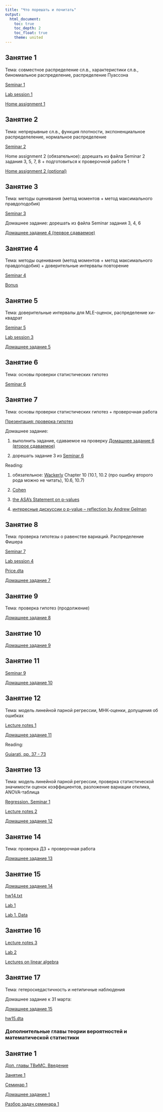 ```yaml
---
title: "Что порешать и почитать"
output: 
  html_document:
    toc: true
    toc_depth: 2
    toc_float: true
    theme: united
---
```


## Занятие 1

Тема: совместное распределение сл.в., характеристики сл.в., биномиальное распределение, распределение Пуассона
 
<a href="seminar1.pdf" title=>Seminar 1</a> 

<a href="lab1.R" title=>Lab session 1</a> 

<a href="hw1.pdf" title=>Home assignment 1</a> 
 
## Занятие 2
 
Тема: непрерывные сл.в., функция плотности, экспоненциальное распределеление, нормальное распределение 
 
<a href="seminar2.pdf" title=>Seminar 2</a>  

Home assignment 2 (обязательное): дорешать из файла Seminar 2 задания 3, 5, 7, 8 + подготовиться к проверочной работе 1 <i class="fa fa-exclamation-circle fa-2x"></i> 

<a href="hw2_optional.pdf" title=>Home assignment 2 (optional) </a> 
 
## Занятие 3

Тема: методы оценивания (метод моментов + метод максимального правдоподобия)

<a href="tvims2_seminar3.pdf" title=>Seminar 3</a> 

Домашнее задание: дорешать из файла Seminar задания 3, 4, 6

<a href="tvims2_hw4.pdf" title=>Домашнее задание 4 (первое сдаваемое)</a>

## Занятие 4

Тема: методы оценивания (метод моментов + метод максимального правдоподобия) + доверительные интервалы повторение

<a href="tvims2_seminar4.pdf" title=>Seminar 4</a> 

<a href="tvims2_hw_bonus.pdf" title=>Bonus</a> 

## Занятие 5

Тема: доверительные интервалы для MLE-оценок, распределение хи-квадрат

<a href="tvims2_sem5.pdf" title=>Seminar 5</a> 

<a href="tvims2_lab3.R" title=>Lab session 3</a> 

<a href="tvims2_hw5.pdf" title=>Домашнее задание 5</a> 

## Занятие 6

Тема: основы проверки статистических гипотез 

<a href="tvims2_seminar6.pdf" title=>Seminar 6</a> 

## Занятие 7 

Тема: основы проверки статистических гипотез + проверочная работа 

<a href="tvims2_hypothesis_testing.pdf" title=>Презентация: проверка гипотез</a> 

Домашнее задание: 

1) выполнить задание, сдаваемое на проверку <a href="https://www.dropbox.com/sh/xt97x9qn66uvx10/AADLVJ5O3So7dc0wIPRt-1Mca?dl=0" title=>Домашнее задание 6 (второе сдаваемое)</a>

2) дорешать задание 3 из <a href="tvims2_seminar6.pdf" title=>Seminar 6</a> 

Reading:

1) обязательное: <a href="https://yadi.sk/i/2d6t-bJK1Rjo2Q" title=>Wackerly</a> Chapter 10 (10.1, 10.2 (про ошибку второго рода можно не читать), 10.6, 10.7)

2) <a href="Cohen_1994.pdf" title=>Cohen</a> 

3) <a href="the ASA's Statement on p-values.pdf" title=>the ASA's Statement on p-values</a>

4) <a href="https://statmodeling.stat.columbia.edu/?s=p-value" title=>интересные дискуссии о p-value -- reflection by Andrew Gelman</a>

## Занятие 8 

Тема: проверка гипотезы о равенстве вариаций. Распределение Фишера

<a href="tvims2_sem7.pdf" title=>Seminar 7</a>

<a href="tvims2_lab_4.R" title=>Lab session 4</a>

<a href="price.dta" title=>Price.dta</a>

<a href="tvims2_hw_7.pdf" title=>Домашнее задание 7</a>

## Занятие 9 

Тема: проверка гипотез (продолжение)

<a href="tvims2_hw8.pdf" title=>Домашнее задание 8</a>

## Занятие 10

<a href="tvims2_hw9.pdf" title=>Домашнее задание 9</a>

## Занятие 11

<a href="tvims2_seminar9.pdf" title=>Seminar 9</a>

<a href="tvims_hw10.pdf" title=>Домашнее задание 10</a>

## Занятие 12 

Тема: модель линейной парной регрессии, МНК-оценки, допущения об ошибках

<a href="tvims2_lecture1.pdf" title=>Lecture notes 1</a>

<a href="tvims2_hw11.pdf" title=>Домашнее задание 11</a>

Reading: 

<a href="Gujarati.pdf" title=>Gujarati, pp. 37 - 73</a>

## Занятие 13 

Тема: модель линейной парной регрессии, проверка статистической значимости оценок коэффициентов, разложение вариации отклика, ANOVA-таблица

<a href="tvims2_seminar1_regression.pdf" title=>Regression. Seminar 1</a>

<a href="tvims2_lecture2.pdf" title=>Lecture notes 2</a>

<a href="tvims2_hw12-2.pdf" title=>Домашнее задание 12</a>

## Занятие 14

Тема: проверка ДЗ + проверочная работа

<a href="tvims2_hw13.pdf" title=>Домашнее задание 13</a>

## Занятие 15

<a href="tvims_hw_14_.pdf" title=>Домашнее задание 14</a>

<a href="hw14.txt" title=>hw14.txt</a>

<a href="Regression_lab1.R" title=>Lab 1</a>

<a href="reg_lab1.dta" title=>Lab 1. Data</a>

## Занятие 16

<a href="Lecture notes 3.pdf" title=>Lecture notes 3</a>

<a href="regression_lab2.R" title=>Lab 2</a>

<a href="https://www.youtube.com/playlist?list=PL49CF3715CB9EF31D" title=>Lectures on linear algebra</a> <i class="fa fa-video-camera fa"></i>

## Занятие 17

Тема: гетероскедастичность и нетипичные наблюдения

Домашнее задание к 31 марта: 

<a href="tvims2_hw_15.pdf" title=>Домашнее задание 15</a>

<a href="hw15.dta" title=>hw15.dta</a>

### Дополнительные главы теории вероятностей и математической статистики

## Занятие 1

<a href="tvims3_intro.pdf" title=>Доп. главы ТВиМС. Введение</a>

<a href="tvims3_Lecture_1.pdf" title=>Занятие 1</a>

<a href="tvims3_Seminar_1.pdf" title=>Семинар 1</a>

<a href="tvims_3_hw_1 .pdf" title=>Домашнее задание 1</a>

<a href="tvims3_solution1.pdf" title=>Разбор задач семинара 1</a>




